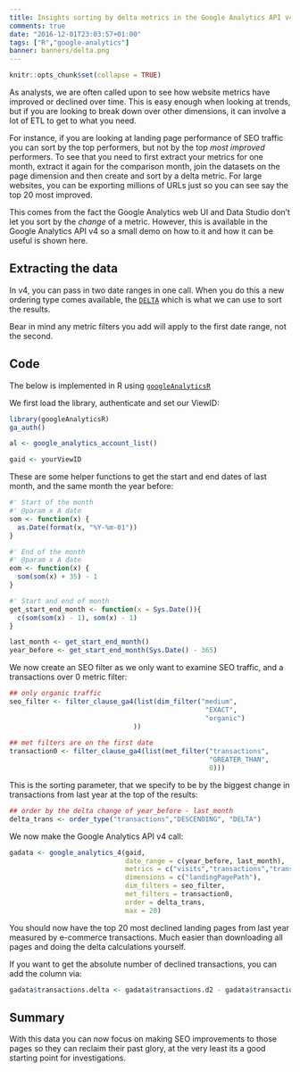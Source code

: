 ```yaml
---
title: Insights sorting by delta metrics in the Google Analytics API v4
comments: true
date: "2016-12-01T23:03:57+01:00"
tags: ["R","google-analytics"]
banner: banners/delta.png
---
```



```r
knitr::opts_chunk$set(collapse = TRUE)
```

As analysts, we are often called upon to see how website metrics have improved or declined over time.  This is easy enough when looking at trends, but if you are looking to break down over other dimensions, it can involve a lot of ETL to get to what you need.

For instance, if you are looking at landing page performance of SEO traffic you can sort by the top performers, but not by the top *most improved* performers.  To see that you need to first extract your metrics for one month, extract it again for the comparison month, join the datasets on the page dimension and then create and sort by a delta metric.  For large websites, you can be exporting millions of URLs just so you can see say the top 20 most improved. 

This comes from the fact the Google Analytics web UI and Data Studio don't let you sort by the *change* of a metric.  However, this is available in the Google Analytics API v4 so a small demo on how to it and how it can be useful is shown here.

## Extracting the data

In v4, you can pass in two date ranges in one call.  When you do this a new ordering type comes available, the [`DELTA`](https://developers.google.com/analytics/devguides/reporting/core/v4/basics#delta_ordering) which is what we can use to sort the results.

Bear in mind any metric filters you add will apply to the first date range, not the second.

## Code

The below is implemented in R using [`googleAnalyticsR`](http://code.markedmondson.me/googleAnalyticsR/)

We first load the library, authenticate and set our ViewID:

```r
library(googleAnalyticsR)
ga_auth()

al <- google_analytics_account_list()

gaid <- yourViewID
```

These are some helper functions to get the start and end dates of last month, and the same month the year before:

```r
#' Start of the month
#' @param x A date
som <- function(x) {
  as.Date(format(x, "%Y-%m-01"))
}

#' End of the month
#' @param x A date
eom <- function(x) {
  som(som(x) + 35) - 1
}

#' Start and end of month
get_start_end_month <- function(x = Sys.Date()){
  c(som(som(x) - 1), som(x) - 1)
}

last_month <- get_start_end_month()
year_before <- get_start_end_month(Sys.Date() - 365)
```

We now create an SEO filter as we only want to examine SEO traffic, and a transactions over 0 metric filter:

```r
## only organic traffic
seo_filter <- filter_clause_ga4(list(dim_filter("medium", 
                                                 "EXACT", 
                                                 "organic")
                               ))
                               
## met filters are on the first date
transaction0 <- filter_clause_ga4(list(met_filter("transactions", 
                                                  "GREATER_THAN", 
                                                  0)))
```

This is the sorting parameter, that we specify to be by the biggest change in transactions from last year at the top of the results:

```r
## order by the delta change of year_before - last_month
delta_trans <- order_type("transactions","DESCENDING", "DELTA")
```

We now make the Google Analytics API v4 call:

```r
gadata <- google_analytics_4(gaid,
                             date_range = c(year_before, last_month),
                             metrics = c("visits","transactions","transactionRevenue"),
                             dimensions = c("landingPagePath"),
                             dim_filters = seo_filter,
                             met_filters = transaction0,
                             order = delta_trans,
                             max = 20)
```

You should now have the top 20 most declined landing pages from last year measured by e-commerce transactions.  Much easier than downloading all pages and doing the delta calculations yourself.

If you want to get the absolute number of declined transactions, you can add the column via:

```r
gadata$transactions.delta <- gadata$transactions.d2 - gadata$transactions.d1
```

## Summary

With this data you can now focus on making SEO improvements to those pages so they can reclaim their past glory, at the very least its a good starting point for investigations. 




